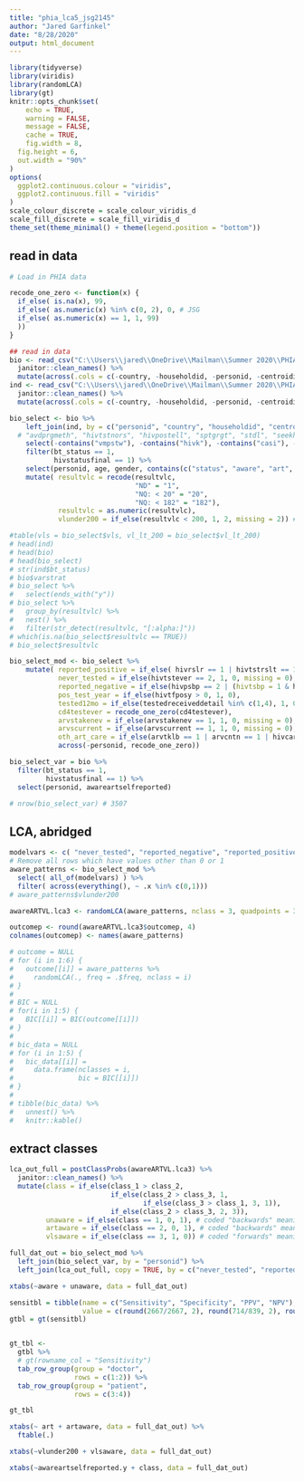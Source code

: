 ```yaml
---
title: "phia_lca5_jsg2145"
author: "Jared Garfinkel"
date: "8/28/2020"
output: html_document
---
```


```r
library(tidyverse)
library(viridis)
library(randomLCA)
library(gt)
knitr::opts_chunk$set(
	echo = TRUE,
	warning = FALSE,
	message = FALSE,
	cache = TRUE,
	fig.width = 8, 
  fig.height = 6,
  out.width = "90%"
)
options(
  ggplot2.continuous.colour = "viridis",
  ggplot2.continuous.fill = "viridis"
)
scale_colour_discrete = scale_colour_viridis_d
scale_fill_discrete = scale_fill_viridis_d
theme_set(theme_minimal() + theme(legend.position = "bottom"))
```

## read in data

```r
# Load in PHIA data

recode_one_zero <- function(x) {
  if_else( is.na(x), 99,
  if_else( as.numeric(x) %in% c(0, 2), 0, # JSG
  if_else( as.numeric(x) == 1, 1, 99)
  ))
}

## read in data
bio <- read_csv("C:\\Users\\jared\\OneDrive\\Mailman\\Summer 2020\\PHIA ICAP\\zimphia2015adultbio.csv") %>% 
  janitor::clean_names() %>% 
  mutate(across(.cols = c(-country, -householdid, -personid, -centroidid, -surveystdt, -resultvlc), ~as.numeric(.x)))
ind <- read_csv("C:\\Users\\jared\\OneDrive\\Mailman\\Summer 2020\\PHIA ICAP\\zimphia2015adultind.csv") %>% 
  janitor::clean_names() %>% 
  mutate(across(.cols = c(-country, -householdid, -personid, -centroidid, -surveystdt), ~as.numeric(.x)))

bio_select <- bio %>% 
    left_join(ind, by = c("personid", "country", "householdid", "centroidid", "bt_status", "gender", "age", "surveystdt", "hivstatusfinal", "varstrat", "varunit")) %>% 
  # "avdprgmeth", "hivtstnors", "hivpostell", "sptgrgt", "stdl", "seekhelp", "unwantsxhelp")) %>%
    select(-contains("vmpstw"), -contains("hivk"), -contains("casi"), -contains("intw")) %>%
    filter(bt_status == 1,
           hivstatusfinal == 1) %>% 
    select(personid, age, gender, contains(c("status", "aware", "art", "vl", "tri90", "arv", "test", "hiv"))) %>% 
    mutate( resultvlc = recode(resultvlc, 
                               "ND" = "1",
                               "NQ: < 20" = "20",
                               "NQ: < 182" = "182"),
            resultvlc = as.numeric(resultvlc),
            vlunder200 = if_else(resultvlc < 200, 1, 2, missing = 2)) # JSG (from Stephen)

#table(vls = bio_select$vls, vl_lt_200 = bio_select$vl_lt_200)
# head(ind)
# head(bio)
# head(bio_select)
# str(ind$bt_status)
# bio$varstrat
# bio_select %>%
#   select(ends_with("y"))
# bio_select %>%
#   group_by(resultvlc) %>%
#   nest() %>%
#   filter(str_detect(resultvlc, "[:alpha:]"))
# which(is.na(bio_select$resultvlc == TRUE))
# bio_select$resultvlc
```


```r
bio_select_mod <- bio_select %>%
    mutate( reported_positive = if_else( hivrslr == 1 | hivtstrslt == 1 | hivpsbp == 1 | hivrtpg == 1 | hivtfposy > 0, 1, 0, missing = 0),
            never_tested = if_else(hivtstever == 2, 1, 0, missing = 0),
            reported_negative = if_else(hivpsbp == 2 | (hivtsbp = 1 & hivrtpg == 2) | hivrslr == 2 | hivtstrslt == 2, 1, 0, missing = 0),
            pos_test_year = if_else(hivtfposy > 0, 1, 0),
            tested12mo = if_else(testedreceiveddetail %in% c(1,4), 1, 0),
            cd4testever = recode_one_zero(cd4testever),
            arvstakenev = if_else(arvstakenev == 1, 1, 0, missing = 0),
            arvscurrent = if_else(arvscurrent == 1, 1, 0, missing = 0),
            oth_art_care = if_else(arvtklb == 1 | arvcntn == 1 | hivcare == 1, 1, 0, missing = 0),
            across(-personid, recode_one_zero))

bio_select_var = bio %>% 
  filter(bt_status == 1,
         hivstatusfinal == 1) %>% 
  select(personid, awareartselfreported)

# nrow(bio_select_var) # 3507
```

## LCA, abridged

```r
modelvars <- c( "never_tested", "reported_negative", "reported_positive", "arvstakenev", "arvscurrent", "oth_art_care", "vlunder200")
# Remove all rows which have values other than 0 or 1
aware_patterns <- bio_select_mod %>% 
  select( all_of(modelvars) ) %>%
  filter( across(everything(), ~ .x %in% c(0,1)))
# aware_patterns$vlunder200

awareARTVL.lca3 <- randomLCA(aware_patterns, nclass = 3, quadpoints = 30)

outcomep <- round(awareARTVL.lca3$outcomep, 4)
colnames(outcomep) <- names(aware_patterns)
```

```r
# outcome = NULL
# for (i in 1:6) {
#   outcome[[i]] = aware_patterns %>% 
#     randomLCA(., freq = .$freq, nclass = i)
# }
# 
# BIC = NULL
# for(i in 1:5) {
#   BIC[[i]] = BIC(outcome[[i]])
# }
# 
# bic_data = NULL
# for (i in 1:5) {
#   bic_data[[i]] =  
#     data.frame(nclasses = i,
#                bic = BIC[[i]])
# }
# 
# tibble(bic_data) %>% 
#   unnest() %>% 
#   knitr::kable()
```

## extract classes

```r
lca_out_full = postClassProbs(awareARTVL.lca3) %>% 
  janitor::clean_names() %>% 
  mutate(class = if_else(class_1 > class_2, 
                         if_else(class_2 > class_3, 1,
                                 if_else(class_3 > class_1, 3, 1)), 
                         if_else(class_2 > class_3, 2, 3)),
         unaware = if_else(class == 1, 0, 1), # coded "backwards" meaning 0 is unaware, 1 is not unaware
         artaware = if_else(class == 2, 0, 1), # coded "backwards" meaning 0 is "aware not on art", 1 is not "aware not on art", or in other words, neither unaware nor aware and not on art - in terms of  class, this means that an individual may be EITHER "aware AND on art" OR unaware
         vlsaware = if_else(class == 3, 1, 0)) # coded "forwards" meaning 1 is aware on art, 0 is EITHER unaware OR "aware and not on art"
```

```r
full_dat_out = bio_select_mod %>% 
  left_join(bio_select_var, by = "personid") %>% 
  left_join(lca_out_full, copy = TRUE, by = c("never_tested", "reported_negative", "reported_positive", "arvstakenev", "arvscurrent", "oth_art_care", "vlunder200"))

```

```r
xtabs(~aware + unaware, data = full_dat_out)
```


```r
sensitbl = tibble(name = c("Sensitivity", "Specificity", "PPV", "NPV"),
                  value = c(round(2667/2667, 2), round(714/839, 2), round(2667/2792, 2), round(714/714)))
gtbl = gt(sensitbl)


gt_tbl <- 
  gtbl %>% 
  # gt(rowname_col = "Sensitivity")
  tab_row_group(group = "doctor",
                rows = c(1:2)) %>%
  tab_row_group(group = "patient",
                rows = c(3:4))

gt_tbl
```


```r
xtabs(~ art + artaware, data = full_dat_out) %>% 
  ftable(.)
```

```r
xtabs(~vlunder200 + vlsaware, data = full_dat_out)
```

```r
xtabs(~awareartselfreported.y + class, data = full_dat_out)
```

